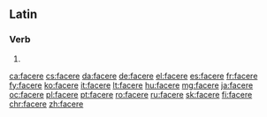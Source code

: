 ==Latin==
===Verb===
{{la-verb-form|facere}}

# {{inflection of|faciō||pres|actv|inf|lang=la}}

[[ca:facere]]
[[cs:facere]]
[[da:facere]]
[[de:facere]]
[[el:facere]]
[[es:facere]]
[[fr:facere]]
[[fy:facere]]
[[ko:facere]]
[[it:facere]]
[[lt:facere]]
[[hu:facere]]
[[mg:facere]]
[[ja:facere]]
[[oc:facere]]
[[pl:facere]]
[[pt:facere]]
[[ro:facere]]
[[ru:facere]]
[[sk:facere]]
[[fi:facere]]
[[chr:facere]]
[[zh:facere]]